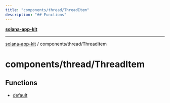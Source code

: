 ```yaml
---
title: "components/thread/ThreadItem"
description: "## Functions"
---
```


[**solana-app-kit**](../../../README.mdx)

***

[solana-app-kit](../../../README.mdx) / components/thread/ThreadItem

# components/thread/ThreadItem

## Functions

- [default](functions/default.mdx)
